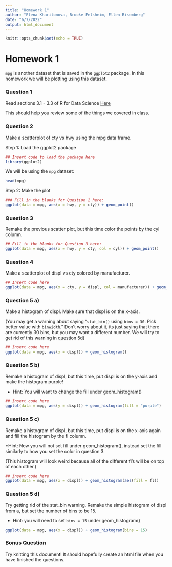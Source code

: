 ```yaml
---
title: "Homework 1"
author: "Elena Kharitonova, Brooke Felsheim, Ellen Risemberg"
date: "6/7/2022"
output: html_document
---
```


```r
knitr::opts_chunk$set(echo = TRUE)
```

# Homework 1

`mpg` is another dataset that is saved in the `ggplot2` package. In this homework we will be plotting using this dataset. 

### Question 1

Read sections 3.1 - 3.3 of R for Data Science
[Here](http://r4ds.had.co.nz/data-visualisation.html)

This should help you review some of the things we covered in class.

### Question 2

Make a scatterplot of cty vs hwy using the mpg data frame.

Step 1: Load the ggplot2 package
```r
## Insert code to load the package here
library(ggplot2)
```

We will be using the `mpg` dataset:
```r
head(mpg)
```


Step 2: Make the plot
```r
### Fill in the blanks for Question 2 here:
ggplot(data = mpg, aes(x = hwy, y = cty)) + geom_point()
```


### Question 3
Remake the previous scatter plot, but this time color the points by the cyl column.

```r
## Fill in the blanks for Question 3 here:
ggplot(data = mpg, aes(x = hwy, y = cty, col = cyl)) + geom_point()
```



### Question 4
Make a scatterplot of displ vs cty colored by manufacturer.

```r
## Insert code here
ggplot(data = mpg, aes(x = cty, y = displ, col = manufacturer)) + geom_point()
```



### Question 5 a)
Make a histogram of displ. Make sure that displ is on the x-axis.

(You may get a warning about saying "`stat_bin()` using `bins = 30`. Pick better value with `binwidth`." Don't worry about it, its just saying that there are currently 30 bins, but you may want a different number. We will try to get rid of this warning in question 5d)

```r
## Insert code here 
ggplot(data = mpg, aes(x = displ)) + geom_histogram()
```


### Question 5 b)
Remake a histogram of displ, but this time, put displ is on the y-axis and make the histogram purple!

* Hint: You will want to change the fill under geom_histogram()

```r
## Insert code here 
ggplot(data = mpg, aes(y = displ)) + geom_histogram(fill = "purple")
```


### Question 5 c)
Remake a histogram of displ, but this time, put displ is on the x-axis again and fill the histogram by the fl column. 

*Hint: Now you will not set fill under geom_histogram(), instead set the fill similarly to how you set the color in question 3.

(This histogram will look weird because all of the different fl's will be on top of each other.)

```r
## Insert code here 
ggplot(data = mpg, aes(x = displ)) + geom_histogram(aes(fill = fl))
```


### Question 5 d)
Try getting rid of the stat_bin warning. Remake the simple histogram of displ from a, but set the number of bins to be 15. 

* Hint: you will need to set `bins = 15` under geom_histogram()
```r
ggplot(data = mpg, aes(x = displ)) + geom_histogram(bins = 15)
```



### Bonus Question
Try knitting this document! It should hopefully create an html file when you have finished the questions.
